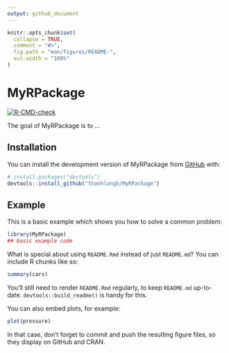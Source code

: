 ```yaml
---
output: github_document
---
```


<!-- README.md is generated from README.Rmd. Please edit that file -->

```r
knitr::opts_chunk$set(
  collapse = TRUE,
  comment = "#>",
  fig.path = "man/figures/README-",
  out.width = "100%"
)
```

# MyRPackage

<!-- badges: start -->
[![R-CMD-check](https://github.com/thanhlongb/MyRPackage/actions/workflows/R-CMD-check.yaml/badge.svg)](https://github.com/thanhlongb/MyRPackage/actions/workflows/R-CMD-check.yaml)
<!-- badges: end -->

The goal of MyRPackage is to ...

## Installation

You can install the development version of MyRPackage from [GitHub](https://github.com/) with:

``` r
# install.packages("devtools")
devtools::install_github("thanhlongb/MyRPackage")
```

## Example

This is a basic example which shows you how to solve a common problem:

```r
library(MyRPackage)
## basic example code
```

What is special about using `README.Rmd` instead of just `README.md`? You can include R chunks like so:

```r
summary(cars)
```

You'll still need to render `README.Rmd` regularly, to keep `README.md` up-to-date. `devtools::build_readme()` is handy for this.

You can also embed plots, for example:

```r
plot(pressure)
```

In that case, don't forget to commit and push the resulting figure files, so they display on GitHub and CRAN.
